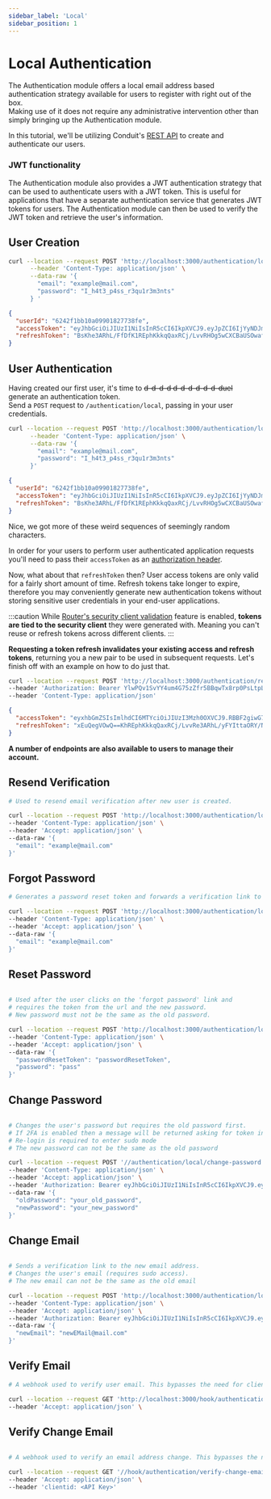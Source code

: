 ```yaml
---
sidebar_label: 'Local'
sidebar_position: 1
---
```


# Local Authentication

The Authentication module offers a local email address based authentication strategy available for users to register with right out of the box.<br />
Making use of it does not require any administrative intervention other than simply bringing up the Authentication module.

In this tutorial, we'll be utilizing Conduit's [REST API](../../router/rest) to create and authenticate our users.

### JWT functionality

The Authentication module also provides a JWT authentication strategy that can be used to authenticate users with a JWT token.
This is useful for applications that have a separate authentication service that generates JWT tokens for users.
The Authentication module can then be used to verify the JWT token and retrieve the user's information.


## User Creation

``` bash title="Request"
curl --location --request POST 'http://localhost:3000/authentication/local' \
      --header 'Content-Type: application/json' \
      --data-raw '{
        "email": "example@mail.com",
        "password": "I_h4t3_p4ss_r3qu1r3m3nts"
      } '
```
``` json title="Response"
{
  "userId": "6242f1bb10a09901827738fe",
  "accessToken": "eyJhbGciOiJIUzI1NiIsInR5cCI6IkpXVCJ9.eyJpZCI6IjYyNDJmMWJiMTBhMDk5MDE4Mjc3MzhmZSIsImlhdCI6MTY0ODU1NDUyNywiZXhwIjoxNzM0OTU0NTI3fQ.Fjqa7ORBBF2giwG7OgiWr2HMgHDL7R6ddFq2E730Djc",
  "refreshToken": "BsKhe3ARhL/FfDfK1REphKkkqQaxRCj/LvvRHOg5wCXCBaUSOwafRHyFYIttaORY/NmHS7NAuT6+knBQegVOwQ=="
}
```

## User Authentication

Having created our first user, it's time to ~~d-d-d-d d-d-d-d-d-d-duel~~ generate an authentication token.<br />
Send a `POST` request to `/authentication/local`, passing in your user credentials.

``` bash title="Request"
curl --location --request POST 'http://localhost:3000/authentication/local' \
      --header 'Content-Type: application/json' \
      --data-raw '{
        "email": "example@mail.com",
        "password": "I_h4t3_p4ss_r3qu1r3m3nts"
      }'
```
``` json title="Response"
{
  "userId": "6242f1bb10a09901827738fe",
  "accessToken": "eyJhbGciOiJIUzI1NiIsInR5cCI6IkpXVCJ9.eyJpZCI6IjYyNDJmMWJiMTBhMDk5MDE4Mjc3MzhmZSIsImlhdCI6MTY0ODU1NDUyNywiZXhwIjoxNzM0OTU0NTI3fQ.Fjqa7ORBBF2giwG7OgiWr2HMgHDL7R6ddFq2E730Djc",
  "refreshToken": "BsKhe3ARhL/FfDfK1REphKkkqQaxRCj/LvvRHOg5wCXCBaUSOwafRHyFYIttaORY/NmHS7NAuT6+knBQegVOwQ=="
}
```

Nice, we got more of these weird sequences of seemingly random characters.

In order for your users to perform user authenticated application requests you'll need to pass their `accessToken` as an [authorization header](../../router/headers#headers-auth).<br />

Now, what about that `refreshToken` then?
User access tokens are only valid for a fairly short amount of time. <!-- TODO: Just how short though? Configurable? -->
Refresh tokens take longer to expire, therefore you may conveniently generate new authentication tokens without storing sensitive user credentials in your end-user applications.

:::caution
While [Router's security client validation](../../router/security#client-validation) feature is enabled, **tokens are tied to the security client** they were generated with.
Meaning you can't reuse or refresh tokens across different clients.
:::

**Requesting a token refresh invalidates your existing access and refresh tokens**, returning you a new pair to be used in subsequent requests.
Let's finish off with an example on how to do just that.

``` bash title="Request"
curl --location --request POST 'http://localhost:3000/authentication/renew' \
--header 'Authorization: Bearer YlwPQv1SvYY4um4G75zZfr5BBqwTx8rp0PsLtpLBmcqywnriAb06oF/luec0iyzCAZu1ftwQ/WZq+v/DHO+XJw==' \
--header 'Content-Type: application/json'
```


``` json title="Response"
{
  "accessToken": "eyxhbGmZSIsImlhdCI6MTYciOiJIUzI3Mzh0OXVCJ9.RBBF2giwG7OgiWr2HMgHDLMjcR6ddFq2E730Djce71NiIsInR5cCI6IkpMDkmMWJiMTBhDU1NDUyNywiZXhwIjoxNzM0OTU0NTI3fQ.5MDE4yJpZCI6IjYyNDJFjqa7O",
  "refreshToken": "xEuQegVOwQ==KhREphKkkqQaxRCj/LvvRe3ARhL/yFYIttaORY/NmHSFfDfK1HOg5wCXCBaUSOwafRH7NAuT6+k"
}
```


**A number of endpoints are also available to users to manage their account.**

## Resend Verification

``` bash title="Resend Verification Request"
# Used to resend email verification after new user is created.

curl --location --request POST 'http://localhost:3000/authentication/local/resent-verification' \
--header 'Content-Type: application/json' \
--header 'Accept: application/json' \
--data-raw '{
  "email": "example@mail.com"
}'
```

## Forgot Password

``` bash title="Forgot Password Request"
# Generates a password reset token and forwards a verification link to the user's email address.

curl --location --request POST 'http://localhost:3000/authentication/local/forgot-password' \
--header 'Content-Type: application/json' \
--header 'Accept: application/json' \
--data-raw '{
  "email": "example@mail.com"
}'
```

## Reset Password

``` bash title="Reset Password Request"

# Used after the user clicks on the 'forgot password' link and
# requires the token from the url and the new password.
# New password must not be the same as the old password.

curl --location --request POST 'http://localhost:3000/authentication/local/reset-password' \
--header 'Content-Type: application/json' \
--header 'Accept: application/json' \
--data-raw '{
  "passwordResetToken": "passwordResetToken",
  "password": "pass"
}'
```


## Change Password

```bash title=" Change Password Request"

# Changes the user's password but requires the old password first.
# If 2FA is enabled then a message will be returned asking for token input.
# Re-login is required to enter sudo mode
# The new password can not be the same as the old password

curl --location --request POST '//authentication/local/change-password' \
--header 'Content-Type: application/json' \
--header 'Accept: application/json' \
--header 'Authorization: Bearer eyJhbGciOiJIUzI1NiIsInR5cCI6IkpXVCJ9.eyJpZCI6IjYzNjNjZGNkMDhkNTU2MDk1NmM4MGQ4OSIsImlhdCI6MTY2OTk4MTIwOSwiZXhwIjoxNjcwMDUzMjA5fQ.sxIQDgJv5zzZo8PV6logbvyLO0WbXgES9EWEtUo_kEg' \
--data-raw '{
  "oldPassword": "your_old_password",
  "newPassword": "your_new_password"
}'
```

## Change Email

```bash title=" Change Email Request"

# Sends a verification link to the new email address.
# Changes the user's email (requires sudo access).
# The new email can not be the same as the old email

curl --location --request POST 'http://localhost:3000/authentication/local/change-email' \
--header 'Content-Type: application/json' \
--header 'Accept: application/json' \
--header 'Authorization: Bearer eyJhbGciOiJIUzI1NiIsInR5cCI6IkpXVCJ9.eyJpZCI6IjYzNjNjZGNkMDhkNTU2MDk1NmM4MGQ4OSIsImlhdCI6MTY2OTk4MTIwOSwiZXhwIjoxNjcwMDUzMjA5fQ.sxIQDgJv5zzZo8PV6logbvyLO0WbXgES9EWEtUo_kEg' \
--data-raw '{
  "newEmail": "newEMail@mail.com"
}'
```

## Verify Email

```bash title=" Verify Email Request"
# A webhook used to verify user email. This bypasses the need for client id/secret.

curl --location --request GET 'http://localhost:3000/hook/authentication/verify-email/:verificationToken' \
--header 'Accept: application/json' \
```

## Verify Change Email

```bash title=" Verify Change Email Request"

# A webhook used to verify an email address change. This bypasses the need for client id/secret.

curl --location --request GET '//hook/authentication/verify-change-email/:verificationToken' \
--header 'Accept: application/json' \
--header 'clientid: <API Key>'

```